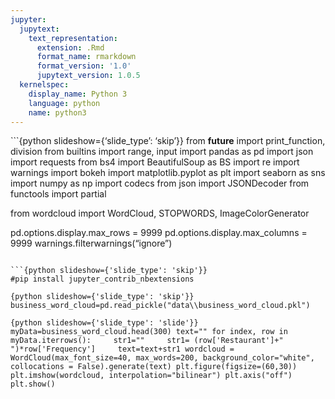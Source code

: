 ```yaml
---
jupyter:
  jupytext:
    text_representation:
      extension: .Rmd
      format_name: rmarkdown
      format_version: '1.0'
      jupytext_version: 1.0.5
  kernelspec:
    display_name: Python 3
    language: python
    name: python3
---
```


```{python slideshow={'slide_type': 'skip'}}
from __future__ import print_function, division
from builtins import range, input
import pandas as pd
import json
import requests
from bs4 import BeautifulSoup as BS
import re
import warnings
import bokeh
import matplotlib.pyplot as plt
import seaborn as sns
import numpy as np
import codecs
from json import JSONDecoder
from functools import partial

from wordcloud import WordCloud, STOPWORDS, ImageColorGenerator

pd.options.display.max_rows = 9999
pd.options.display.max_columns = 9999
warnings.filterwarnings("ignore")
```

```{python slideshow={'slide_type': 'skip'}}
#pip install jupyter_contrib_nbextensions
```

```{python slideshow={'slide_type': 'skip'}}
business_word_cloud=pd.read_pickle("data\\business_word_cloud.pkl")
```

```{python slideshow={'slide_type': 'slide'}}
myData=business_word_cloud.head(300)
text=""
for index, row in myData.iterrows():
    str1=""
    str1= (row['Restaurant']+" ")*row['Frequency']
    text=text+str1
wordcloud = WordCloud(max_font_size=40, max_words=200, background_color="white", collocations = False).generate(text)
plt.figure(figsize=(60,30))
plt.imshow(wordcloud, interpolation="bilinear")
plt.axis("off")
plt.show()
```

```python

```
